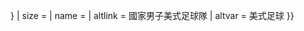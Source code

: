 {{country data {{{1}}}
| flaglink/core
| variant = {{{variant|{{{2|}}}}}}
| size = {{{size|}}}
| name = {{{name|}}}
| altlink = 國家男子美式足球隊
| altvar = 美式足球 
}}<noinclude>{{documentation}}
</noinclude>